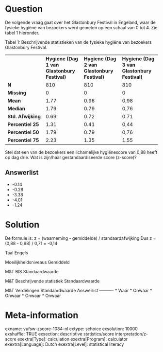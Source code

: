 Question
========
De volgende vraag gaat over het Glastonbury Festival in Engeland, waar de fysieke hygiëne van bezoekers werd gemeten op een schaal van 0 tot 4. Zie tabel 1 hieronder.  
  
Tabel 1: Beschrijvende statistieken van de fysieke hygiëne van bezoekers Glastonbury Festival.  

<table class="tvcss_2 tvcss_3"> <colgroup> <col style="width: 25%" /> <col style="width: 25%" /> <col style="width: 25%" /> <col style="width: 25%" /> </colgroup> <tbody> <tr class="odd"> <td class="tvcss_4"><strong><br /> </strong></td> <td class="tvcss_5"><strong>Hygiene (Dag 1 van Glastonbury Festival)</strong><br /> </td> <td class="tvcss_6"><strong>Hygiene (Dag 2 van Glastonbury Festival)</strong><br /> </td> <td><strong>Hygiene (Dag 3 van Glastonbury Festival)<br /> </strong></td> </tr> <tr class="even"> <td class="tvcss_4"><strong>N<br /> </strong></td> <td class="tvcss_5">810<strong><br /> </strong></td> <td class="tvcss_6">810<strong><br /> </strong></td> <td>810</td> </tr> <tr class="odd"> <td class="tvcss_4"><strong>Missing<br /> </strong></td> <td class="tvcss_5">0<strong><br /> </strong></td> <td class="tvcss_6">0<strong><br /> </strong></td> <td>0<strong><br /> </strong></td> </tr> <tr class="even"> <td class="tvcss_4"><strong>Mean<br /> </strong></td> <td class="tvcss_5">1.77<strong><br /> </strong></td> <td class="tvcss_6">0.96<strong><br /> </strong></td> <td>0,98<strong><br /> </strong></td> </tr> <tr class="odd"> <td class="tvcss_4"><strong>Median<br /> </strong></td> <td class="tvcss_5">1.79<strong><br /> </strong></td> <td class="tvcss_6">0.79<strong><br /> </strong></td> <td>0,76<strong><br /> </strong></td> </tr> <tr class="even"> <td class="tvcss_4"><strong>Std. Afwijking<br /> </strong></td> <td class="tvcss_5">0.69<strong><br /> </strong></td> <td class="tvcss_6">0.72<strong><br /> </strong></td> <td>0.71<strong><br /> </strong></td> </tr> <tr class="odd"> <td class="tvcss_4"><strong>Percentiel 25<br /> </strong></td> <td class="tvcss_5">1.31<strong><br /> </strong></td> <td class="tvcss_6">0.41<strong><br /> </strong></td> <td>0,44<strong><br /> </strong></td> </tr> <tr class="even"> <td class="tvcss_4"><strong><strong>Percentiel 50</strong><br /> </strong></td> <td class="tvcss_5">1.79<strong><br /> </strong></td> <td class="tvcss_6">0.79<strong><br /> </strong></td> <td>0,76<strong><br /> </strong></td> </tr> <tr class="odd"> <td class="tvcss_4"><strong><strong>Percentiel 75</strong><br /> </strong></td> <td class="tvcss_5">2.23<strong><br /> </strong></td> <td class="tvcss_6">1.35<strong><br /> </strong></td> <td>1.55<strong><br /> </strong></td> </tr> </tbody> </table>

  
Stel dat een van de bezoekers een lichamelijke hygiënescore van 0,88 heeft op dag drie. Wat is zijn/haar gestandaardiseerde score (z-score)?

Answerlist
----------
* -0.14
* -0.28
* -3.38
* -4.01
* -1.24

Solution
========

De formule is: z = (waarneming - gemiddelde) / standaardafwijking  Dus z = (0,88 - 0,98) / 0,71 = -0,14

Taal Engels

Moeilijkheidsniveaus Gemiddeld

M&T BIS Standaardwaarde

M&T Beschrijvende statistiek Standaardwaarde

M&T Verdelingen Standaardwaarde
Answerlist
----------
* Waar
* Onwaar
* Onwaar
* Onwaar
* Onwaar

Meta-information
================
exname: vufsw-zscore-1084-nl
extype: schoice
exsolution: 10000
exshuffle: TRUE
exsection: descriptive statistics/score interpretation/z-score
exextra[Type]: calculation
exextra[Program]: calculator
exextra[Language]: Dutch
exextra[Level]: statistical literacy

